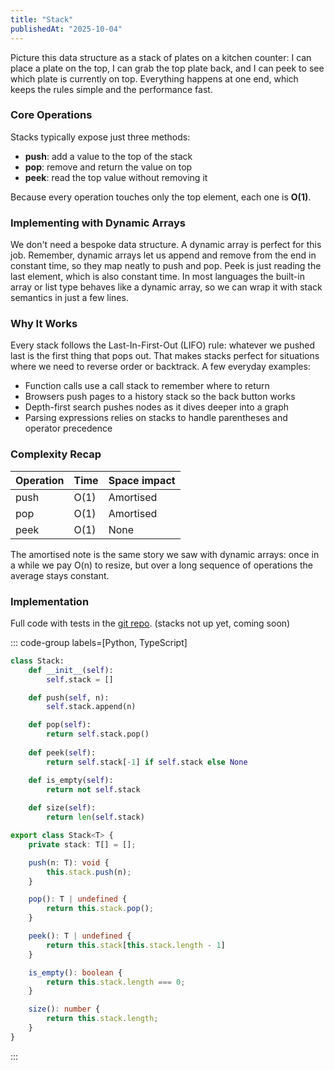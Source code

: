 ```yaml
---
title: "Stack"
publishedAt: "2025-10-04"
---
```


Picture this data structure as a stack of plates on a kitchen counter: I can place a plate on the top, I can grab the top plate back, and I can peek to see which plate is currently on top. Everything happens at one end, which keeps the rules simple and the performance fast.

### Core Operations

Stacks typically expose just three methods:

- **push**: add a value to the top of the stack
- **pop**: remove and return the value on top
- **peek**: read the top value without removing it

Because every operation touches only the top element, each one is **O(1)**.

### Implementing with Dynamic Arrays

We don't need a bespoke data structure. A dynamic array is perfect for this job. Remember, dynamic arrays let us append and remove from the end in constant time, so they map neatly to push and pop. Peek is just reading the last element, which is also constant time. In most languages the built-in array or list type behaves like a dynamic array, so we can wrap it with stack semantics in just a few lines.

### Why It Works

Every stack follows the Last-In-First-Out (LIFO) rule: whatever we pushed last is the first thing that pops out. That makes stacks perfect for situations where we need to reverse order or backtrack. A few everyday examples:

- Function calls use a call stack to remember where to return
- Browsers push pages to a history stack so the back button works
- Depth-first search pushes nodes as it dives deeper into a graph
- Parsing expressions relies on stacks to handle parentheses and operator precedence

### Complexity Recap

| Operation | Time | Space impact |
| --- | --- | --- |
| push | O(1) | Amortised | doubling growth when capacity exhausted |
| pop | O(1) | Amortised | occasionally shrinks depending on implementation |
| peek | O(1) | None |

The amortised note is the same story we saw with dynamic arrays: once in a while we pay O(n) to resize, but over a long sequence of operations the average stays constant.

### Implementation

Full code with tests in the [git repo](https://github.com/zdravkodanailov7/dsa). (stacks not up yet, coming soon)

::: code-group labels=[Python, TypeScript]
```python
class Stack:
    def __init__(self):
        self.stack = []

    def push(self, n):
        self.stack.append(n)

    def pop(self):
        return self.stack.pop()
    
    def peek(self):
        return self.stack[-1] if self.stack else None

    def is_empty(self):
        return not self.stack
    
    def size(self):
        return len(self.stack)
```

```typescript
export class Stack<T> {
    private stack: T[] = [];

    push(n: T): void {
        this.stack.push(n);
    }

    pop(): T | undefined {
        return this.stack.pop();
    }

    peek(): T | undefined {
        return this.stack[this.stack.length - 1]
    }

    is_empty(): boolean {
        return this.stack.length === 0;
    }

    size(): number {
        return this.stack.length;
    }
}
```
:::